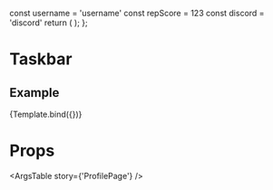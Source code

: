
  const username = 'username'
  const repScore = 123
  const discord = 'discord'
  return (
    <ProfilePage
      username={username}
      repScore={repScore}
      discord={discord}
      listingData={listingFixture}
    />);
};

<Meta
  title='Components/ProfilePage'
  component={ProfilePage}
/>

# Taskbar
<Description of={ProfilePage}/>


## Example
<Canvas>
  <Story name='ProfilePage'>
    {Template.bind({})}
  </Story>
</Canvas>

# Props
<ArgsTable story={'ProfilePage'} />